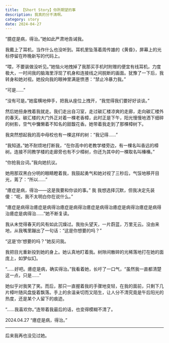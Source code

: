 ```yaml
---
title: 【Short Story】你所期望的事
description: 我真的分不清啊。 
category: story
date: 2024-04-27
---
```

“臆症是病，得治。”她如此严肃地告诫我。

我戴上了耳机，当作什么也没听到。耳机里坠落着周传雄的《黄昏》，屏幕上的光标停留在昨晚新写的代码上。

“喂，不要装做没听见。”她恼火地拽掉了我那买手机时附赠的便宜有线耳机，力度极大，一时间我的脑海里浮现了机身和连接线之间脱断的画面。犹豫了一下后，我转身和她对视。她投向我的眼神里满是愤懑：“禁止冷暴力我。”

“可是......”

“没有可是。”她蛮横地伸手，把我从座位上拽开，“我觉得我们要好好谈谈。”

然后她扭身拽着我就走。我们走出自习室，走过碳汇楼凉爽的走廊，走向碳汇楼外的春天。碳汇楼的大门外正对着一棵老香樟，此时正是下午，阳光慢慢地洒下细碎的树影，空气中慵懒着不知名的甜馥花香。她带着我走到了那棵樟树下。

我突然想起我的高中母校也有一棵这样的树：“我记得......”

“我知道。”她不耐烦地打断我，“在你高中的老教学楼旁边，有一棵名叫香远的樟树。连接不同教学楼的走廊旁也有不少樟树，你还为其中的一棵取名叫榛榛。”

“你抢我台词。”我向她抗议。

她用那双黑白分明的眼睛瞪着我，我鼓起勇气和她对视了三秒后，气馁地移开目光，蔫了：“所以......”

“癔症是病，得治——这是我要和你谈的事。”
我
我想选择沉默，但我决定先装傻：“呃，我不太明白你在说什么。”

“癔症是病得治癔症是病得治癔症是病得治癔症是病得治癔症是病得治癔症是病得治癔症是病得治......”她不断复读。

我从未觉得春天的风有如此沉燥过。我抬头望天，一片蔚蓝，万里无云。没由来地，从我嘴里蹦出了一句话：“这是你想要的吗？”

“这是‘你’想要的吗？”她反问我。

我把目光重新投到她的身上。她认真地盯着我。树隙间散碎的光稀落地打在她的面庞上，如梦似幻。

“......好吧。癔症是病，确实得治。”我看着她，长吁了一口气，“虽然我一直都清楚这一点，只是......”

她似乎对我笑了笑。而后，那只一直握着我的手骤地变轻，在我的面前，只剩下几片樟叶随风盘旋着飘落。手上的余温亲切而又陌生，让人分不清究竟是午后阳光的热度，还是某个人留下的痕迹。

“......我喜欢你。”连带着我最后的话，也变得模糊不清了。



2024.04.27
“癔症是病，得治。”

***

后来我再也没见过她。
